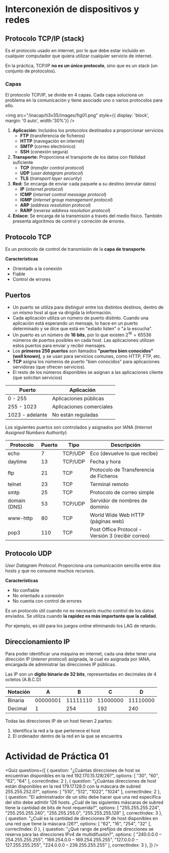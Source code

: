 
# Interconexión de dispositivos y redes

## Protocolo TCP/IP (stack)
Es el protocolo usado en internet, por lo que debe estar incluido en cualquier computador que quiera utilizar cualquier servicio de internet.

En la práctica, TCP/IP **no es un único protocolo**, sino que es un stack (un conjunto de protocolos).

### Capas
El protocolo TCP/IP, se divide en 4 capas. Cada capa soluciona un problema en la comunicación y tiene asociado uno o varios protocolos para ello.

<img
	src="/inacap/ti3v35/images/fig01.png"
	style={{ display: 'block', margin: '0 auto', width:'30%'}}
/>
<br/>

1. **Aplicación:** Incluidos los protocolos destinados a proporcionar servicios
    - **FTP** (transferencia de ficheros)
    - **HTTP** (navegación en internet)
    - **SMTP** (correo electrónico)
    - **SSH** (conexión segura)
2. **Transporte:** Proporciona el transporte de los datos con fibilidad suficiente
    - **TCP** (*transfer control protocol*)
    - **UDP** (*user datagram protocol*)
    - **TLS** (*transport layer security*)
3. **Red:** Se encarga de enviar cada paquete a su destino (enrutar datos)
    - **IP** (*internet protocol*)
    - **ICMP** (*internet control message protocol*)
    - **IGMP** (*internet group management protocol*)
    - **ARP** (*address resolution protocol*)
    - **RARP** (*reverse address resolution protocol*)
4. **Enlace:** Se encarga de la transmisión a través del medio físico. También presenta algoritmos de control y correción de errores.


## Protocolo TCP
Es un protocolo de control de transmisión de la **capa de transporte**.

**Características**

- Orientado a la conexión
- Fiable
- Control de errores

## Puertos
- Un puerto se utiliza para distinguir entre los distintos destinos, dentro de un mismo host al que va dirigida la información.
- Cada aplicación utiliza un número de puerto distinto. Cuando una aplicación está esperando un mensaje, lo hace en un puerto determinado y se dice que está en "estado listen" o "a la escucha".
- Un puerto es un número de **16 bits**, por lo que existen $2^{16} = 65536$ números de puertos posibles en cada host. Las aplicaciones utilizan estos puertos para enviar y recibir mensajes.  
- Los **primeros 256 puertos** son llamados **"puertos bien conocidos" (well known)**, y se usan para servicios comunes, como HTTP, FTP, etc.
- **TCP** asigna los números de puerto "bien conocidos" para aplicaciones servidoras (que ofrecen servicios). 
- El resto de los números disponibles se asignan a las aplicaciones cliente (que solicitan servicios)

|Puerto|Aplicación|
|---|----|
|0 - 255|Aplicaciones públicas|
|255 - 1023|Aplicaciones comerciales|
|1023 - adelante|No están reguladas|

Los siguientes puertos son controlados y asignados por IANA (*Internet Assigned Numbers Authority*)

| Protocolo | Puerto | Tipo | Descripción |
|-----------|--------|------|-------------|
| echo | 7 | TCP/UDP | Eco (devuelve lo que recibe) |
| daytime | 13 | TCP/UDP | Fecha y hora |
| ftp | 21 | TCP | Protocolo de Transferencia de Ficheros |
| telnet | 23 | TCP | Terminal remoto |
| smtp | 25 | TCP | Protocolo de correo simple |
| domain (DNS) | 53 | TCP/UDP | Servidor de nombres de dominio |
| www-http | 80 | TCP | World Wide Web HTTP (páginas web) |
| pop3 | 110 | TCP | Post Office Protocol - Versión 3 (recibir correo) |

## Protocolo UDP
*User Datagram Protocol*. Proporciona una comunicación sencilla entre dos hosts y que no consume muchos recursos. 

**Características**

- No confiable
- No orientado a conexión
- No cuenta con control de errores


Es un protocolo útil cuando no es necesario mucho control de los datos enviados. Se utiliza cuando **la rapidez es más importante que la calidad**.

Por ejemplo, es útil para los juegos online eliminando los LAG de retardo.

## Direccionamiento IP
Para poder identificar una máquina en internet, cada una debe tener una dirección IP (*intener protocol*) asignada, la cual es asignada por IANA, encargada de administrar las direcciones IP públicas.

Las IP son un **dígito binario de 32 bits**, representadas en decimales de 4 octetos (A.B.C.D)

|Notación|A|B|C|D|
|---|---|---|---|---|
|Binaria|00000001|11111110|11000000|11110000|
|Decimal|1|254|192|240|


Todas las direcciones IP de un host tienen 2 partes:

1. Identifica la red a la que pertenece el host
2. El ordenador dentro de la red en la que se encuentra


# Actividad de Práctica 01

<Quiz questions={[
	{
		question: "¿Cuántas direcciones de host se encuentran disponibles en la red 192.170.15.128/26?",
		options: [
			"30",
			"60",
			"62",
			"64"
		],
		correctIndex: 2
	},
    {
		question: "¿Cuántas direcciones de host están disponibles en la red 179.17.128.0 con la máscara de subred 255.255.252.0?",
		options: [
			"510",
			"512",
			"1022",
			"1024"
		],
		correctIndex: 2
	},
    {
		question: "El administrador de un sitio debe hacer que una red específica del sitio debe admitir 126 hosts. ¿Cuál de las siguientes máscaras de subred tiene la cantidad de bits de host requerida?",
		options: [
			"255.255.255.224",
			"255.255.255.240",
			"255.255.255.0",
			"255.255.255.128"
		],
		correctIndex: 3
	},
    {
		question: "¿Cuál es la cantidad de direcciones IP de host disponibles en una red que tiene la máscara /26?",
		options: [
			"62",
			"16",
			"254",
			"32"
		],
		correctIndex: 0
	},
    {
		question: "¿Qué rango de prefijos de direcciones se reserva para las direcciones IPv4 de multidifusión?",
		options: [
			"240.0.0.0 – 254.255.255.255",
			"169.254.0.0 – 169.254.255.255",
			"127.0.0.0 – 127.255.255.255",
			"224.0.0.0 – 239.255.255.255"
		],
		correctIndex: 3
	},
]} />

